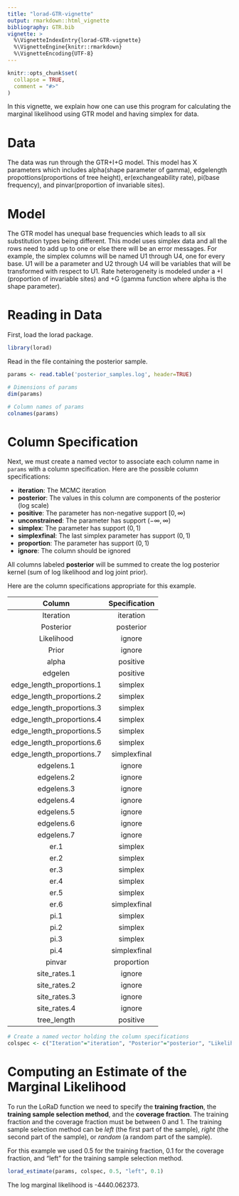 ```yaml
---
title: "lorad-GTR-vignette"
output: rmarkdown::html_vignette
bibliography: GTR.bib 
vignette: >
  %\VignetteIndexEntry{lorad-GTR-vignette}
  %\VignetteEngine{knitr::rmarkdown}
  %\VignetteEncoding{UTF-8}
---
```


```r
knitr::opts_chunk$set(
  collapse = TRUE,
  comment = "#>"
)
```

In this vignette, we explain how one can use this program for calculating the marginal likelihood using GTR model and having simplex for data.

# Data

The data was run through the GTR+I+G model. This model has X parameters which includes alpha(shape parameter of gamma), edgelength propottions(proportions of tree height), er(exchangeability rate), pi(base frequency), and pinvar(proportion of invariable sites).

# Model

The GTR model has unequal base frequencies which leads to all six substitution types being different. This model uses simplex data and all the rows need to add up to one or else there will be an error messages. For example, the simplex columns will be named U1 through U4, one for every base. U1 will be a parameter and U2 through U4 will be variables that will be transformed with respect to U1. Rate heterogeneity is modeled under a +I (proportion of invariable sites) and +G (gamma function where alpha is the shape parameter).

# Reading in Data

First, load the lorad package.

```r
library(lorad)
```

Read in the file containing the posterior sample.

```r
params <- read.table('posterior_samples.log', header=TRUE)

# Dimensions of params
dim(params)

# Column names of params
colnames(params)
```

# Column Specification 

Next, we must create a named vector to associate each column name in `params` with a column specification. Here are the possible column specifications:

* **iteration**: The MCMC iteration
* **posterior**: The values in this column are components of the posterior (log scale)
* **positive**: The parameter has non-negative support $[0,\infty)$
* **unconstrained**: The parameter has support $(-\infty,\infty)$
* **simplex**: The parameter has support $(0,1)$
* **simplexfinal**: The last simplex parameter has support $(0,1)$
* **proportion**: The parameter has support $(0,1)$
* **ignore**: The column should be ignored

All columns labeled **posterior** will be summed to create the log posterior kernel (sum of log likelihood and log joint prior). 

Here are the column specifications appropriate for this example.

| Column     | Specification |
| :--------: | :-----------: |
| Iteration  |  iteration    |
| Posterior  |  posterior    |
| Likelihood |  ignore       |
| Prior      |  ignore       |
| alpha      | positive   |
| edgelen    | positive   |
| edge_length_proportions.1 | simplex |
| edge_length_proportions.2 | simplex |
| edge_length_proportions.3 | simplex |
| edge_length_proportions.4 | simplex |
| edge_length_proportions.5 | simplex |
| edge_length_proportions.6 | simplex |
| edge_length_proportions.7 | simplexfinal |
| edgelens.1 | ignore |
| edgelens.2 | ignore |
| edgelens.3 | ignore |
| edgelens.4 | ignore |
| edgelens.5 | ignore |
| edgelens.6 | ignore |
| edgelens.7 | ignore |
| er.1 | simplex |
| er.2 | simplex |
| er.3 | simplex |
| er.4 | simplex |
| er.5 | simplex |
| er.6 | simplexfinal |
|pi.1 | simplex |
|pi.2 | simplex |
|pi.3 | simplex |
|pi.4 | simplexfinal |
| pinvar | proportion |
| site_rates.1 | ignore |  
| site_rates.2 | ignore |  
| site_rates.3 | ignore |  
| site_rates.4 | ignore | 
| tree_length | positive |

```r
# Create a named vector holding the column specifications
colspec <- c("Iteration"="iteration", "Posterior"="posterior", "Likelihood"="ignore", "Prior"="ignore", "alpha"="iteration", "edge_length_proportions.1."="simplex", "edge_length_proportions.2."="simplex", "edge_length_proportions.3."="simplex", "edge_length_proportions.4."="simplex", "edge_length_proportions.5."="simplex", "edge_length_proportions.6."="simplex", "edge_length_proportions.7."="simplexfinal", "edgelens.1."="ignore", "edgelens.2."="ignore", "edgelens.3."="ignore", "edgelens.4."="ignore", "edgelens.5."="ignore", "edgelens.6."="ignore", "edgelens.7."="ignore", "er.1."="simplex", "er.2."="simplex", "er.3."="simplex", "er.4."="simplex", "er.5."="simplex", "er.6."="simplexfinal", "pi.1."="simplex", "pi.2."="simplex", "pi.3."="simplex", "pi.4."="simplexfinal", "pinvar"="proportion", "site_rates.1."="ignore", "site_rates.2."="ignore", "site_rates.3."="ignore", "site_rates.4."="ignore", "tree_length"="positive")
```

# Computing an Estimate of the Marginal Likelihood

To run the LoRaD function we need to specify the **training fraction**, the **training sample selection method**, and the **coverage fraction**. The training fraction and the coverage fraction must be between 0 and 1. The training sample selection method can be _left_ (the first part of the sample), _right_ (the second part of the sample), or _random_ (a random part of the sample).

For this example we used 0.5 for the training fraction, 0.1 for the coverage fraction, and "left" for the training sample selection method. 

```r
lorad_estimate(params, colspec, 0.5, "left", 0.1)
```

The log marginal likelihood is -4440.062373. 
